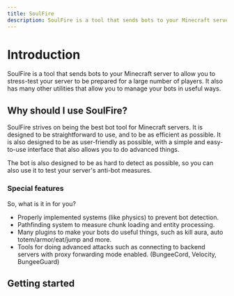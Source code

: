 ```yaml
---
title: SoulFire
description: SoulFire is a tool that sends bots to your Minecraft server to allow you to stress-test your server to be prepared for a large number of players.
---
```



# Introduction

SoulFire is a tool
that sends bots to your Minecraft server to allow you to stress-test your server
to be prepared for a large number of players.
It also has many other utilities that allow you to manage your bots in useful ways.

## Why should I use SoulFire?

SoulFire strives on being the best bot tool for Minecraft servers.
It is designed to be straightforward to use, and to be as efficient as possible.
It is also designed to be as user-friendly as possible,
with a simple and easy-to-use interface that also allows you to do advanced things.

The bot is also designed to be as hard to detect as possible,
so you can also use it to test your server's anti-bot measures.

### Special features

So, what is it in for you?

* Properly implemented systems (like physics) to prevent bot detection.
* Pathfinding system to measure chunk loading and entity processing.
* Many plugins to make your bots do useful things, such as kill aura, auto totem/armor/eat/jump and more.
* Tools for doing advanced attacks such as connecting to backend servers with proxy forwarding mode enabled. (BungeeCord, Velocity, BungeeGuard)

## Getting started

<div className="mt-4">
  <Cards arrow title="Install SoulFire" href="/docs/installation">
  </Cards>
</div>
